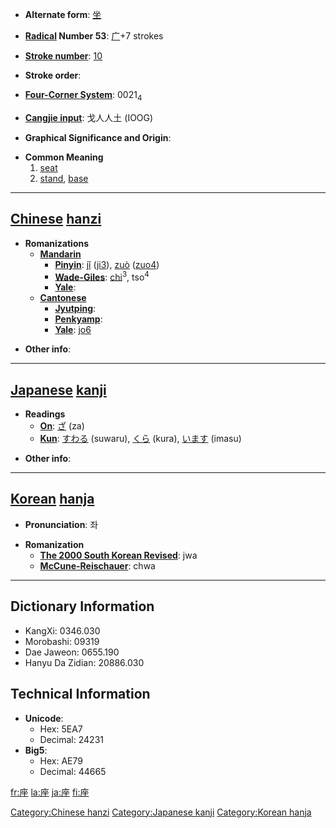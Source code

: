 * '''Alternate form''': [[坐]]

* '''[[Wiktionary:Chinese radical index| Radical]] Number 53''': [[Wiktionary:Chinese radical index 广|广]]+7 strokes

* '''[[Wiktionary:Chinese total strokes index|Stroke number]]''': [[Wiktionary:Chinese total strokes index 10|10]]

* '''Stroke order''': 

* '''[[Wiktionary:Chinese four corner index|Four-Corner System]]''': 0021<sub>4</sub>

* '''[[Wiktionary:Chinese Cangjie index|Cangjie input]]''': 戈人人土 (IOOG)

* '''Graphical Significance and Origin''': 

* '''Common Meaning'''
*# [[seat]]
*# [[stand]], [[base]]


----

== [[Chinese]] [[hanzi]] ==

* '''Romanizations'''
** '''[[Mandarin]]'''
*** '''[[Pinyin]]''': [[jǐ]] ([[ji3]]), [[zuò]] ([[zuo4]])
*** '''[[Wade-Giles]]''': [[chi]]<sup>3</sup>, tso<sup>4</sup>
*** '''[[Yale]]''': 
** '''[[Cantonese]]'''
*** '''[[Jyutping]]''':
*** '''[[Penkyamp]]''': 
*** '''[[Yale]]''': [[jo6]]

* '''Other info''': 

----

== [[Japanese]] [[kanji]] ==

* '''Readings'''
** '''[[On]]''': [[ざ]] (za)
** '''[[Kun]]''': [[すわる]] (suwaru), [[くら]] (kura), [[います]] (imasu)

* '''Other info''':  

----

== [[Korean]] [[hanja]] ==

* '''Pronunciation''': 좌

* '''Romanization'''
** '''[[The 2000 South Korean Revised Romanization|The 2000 South Korean Revised]]''': jwa
** '''[[McCune-Reischauer]]''': chwa

----

== Dictionary Information ==

* KangXi: 0346.030
* Morobashi: 09319
* Dae Jaweon: 0655.190
* Hanyu Da Zidian: 20886.030

== Technical Information ==

* '''Unicode''':
** Hex: 5EA7
** Decimal: 24231
* '''Big5''':
** Hex: AE79
** Decimal: 44665

[[Category:Chinese hanzi]]
[[Category:Japanese kanji]]
[[Category:Korean hanja]]

[[fr:座]]
[[la:座]]
[[ja:座]]
[[fi:座]]